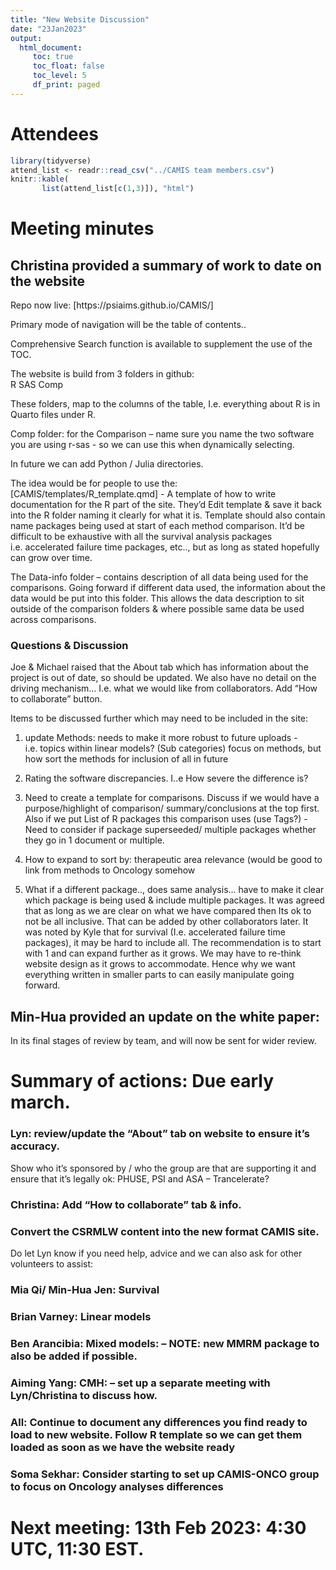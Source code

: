 ```yaml
---
title: "New Website Discussion"
date: "23Jan2023"
output:
  html_document: 
     toc: true
     toc_float: false
     toc_level: 5
     df_print: paged
---
```


# Attendees

```r
library(tidyverse)
attend_list <- readr::read_csv("../CAMIS team members.csv")
knitr::kable(
       list(attend_list[c(1,3)]), "html")
```

# Meeting minutes

## Christina provided a summary of work to date on the website

Repo now live: \[https://psiaims.github.io/CAMIS/\]

Primary mode of navigation will be the table of contents..

Comprehensive Search function is available to supplement the use of the TOC.

The website is build from 3 folders in github:\
R SAS Comp

These folders, map to the columns of the table, I.e. everything about R is in Quarto files under R.

Comp folder: for the Comparison -- name sure you name the two software you are using r-sas - so we can use this when dynamically selecting.

In future we can add Python / Julia directories.

The idea would be for people to use the: \[CAMIS/templates/R_template.qmd\] - A template of how to write documentation for the R part of the site. They'd Edit template & save it back into the R folder naming it clearly for what it is. Template should also contain name packages being used at start of each method comparison. It'd be difficult to be exhaustive with all the survival analysis packages i.e. accelerated failure time packages, etc.., but as long as stated hopefully can grow over time.

The Data-info folder -- contains description of all data being used for the comparisons. Going forward if different data used, the information about the data would be put into this folder. This allows the data description to sit outside of the comparison folders & where possible same data be used across comparisons.

### Questions & Discussion

Joe & Michael raised that the About tab which has information about the project is out of date, so should be updated. We also have no detail on the driving mechanism... I.e. what we would like from collaborators. Add "How to collaborate" button.

Items to be discussed further which may need to be included in the site:

1.  update Methods: needs to make it more robust to future uploads - i.e. topics within linear models? (Sub categories) focus on methods, but how sort the methods for inclusion of all in future

2.  Rating the software discrepancies. I..e How severe the difference is?

3.  Need to create a template for comparisons. Discuss if we would have a purpose/highlight of comparison/ summary/conclusions at the top first. Also if we put List of R packages this comparison uses (use Tags?) - Need to consider if package superseeded/ multiple packages whether they go in 1 document or multiple.

4.  How to expand to sort by: therapeutic area relevance (would be good to link from methods to Oncology somehow

5.  What if a different package.., does same analysis... have to make it clear which package is being used & include multiple packages. It was agreed that as long as we are clear on what we have compared then Its ok to not be all inclusive. That can be added by other collaborators later. It was noted by Kyle that for survival (I.e. accelerated failure time packages), it may be hard to include all. The recommendation is to start with 1 and can expand further as it grows. We may have to re-think website design as it grows to accommodate. Hence why we want everything written in smaller parts to can easily manipulate going forward.

## Min-Hua provided an update on the white paper:

In its final stages of review by team, and will now be sent for wider review.

# Summary of actions: Due early march.

### Lyn: review/update the "About" tab on website to ensure it's accuracy.

Show who it's sponsored by / who the group are that are supporting it and ensure that it's legally ok: PHUSE, PSI and ASA -- Trancelerate?

### Christina: Add "How to collaborate" tab & info.

### Convert the CSRMLW content into the new format CAMIS site.

Do let Lyn know if you need help, advice and we can also ask for other volunteers to assist:

### Mia Qi/ Min-Hua Jen: Survival

### Brian Varney: Linear models

### Ben Arancibia: Mixed models: -- NOTE: new MMRM package to also be added if possible.

### Aiming Yang: CMH: -- set up a separate meeting with Lyn/Christina to discuss how.

### All: Continue to document any differences you find ready to load to new website. Follow R template so we can get them loaded as soon as we have the website ready

### Soma Sekhar: Consider starting to set up CAMIS-ONCO group to focus on Oncology analyses differences

# Next meeting: 13th Feb 2023: 4:30 UTC, 11:30 EST.
